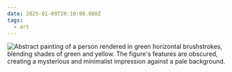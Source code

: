 ```yaml
---
date: 2025-01-09T20:10:00.000Z
tags:
  - art
---
```

<div className="max-w-[500px]">

![Abstract painting of a person rendered in green horizontal brushstrokes, blending shades of green and yellow. The figure's features are obscured, creating a mysterious and minimalist impression against a pale background.](/assets/art/20250109-felicity.jpg "<i>Felicity</i> by Magnus Plessen")

</div>